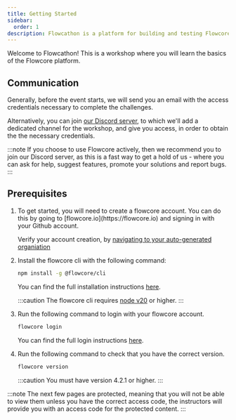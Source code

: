 ```yaml
---
title: Getting Started
sidebar:
  order: 1
description: Flowcathon is a platform for building and testing Flowcore flows.
---
```



Welcome to Flowcathon! This is a workshop where you will learn the basics of the Flowcore platform.

## Communication
Generally, before the event starts, we will send you an email with the access credentials necessary to complete the challenges.

Alternatively, you can join [our Discord server](https://discord.gg/b9c7dRjR), to which we'll add a dedicated channel for the workshop, and give you access, in order to obtain the the necessary credentials.

:::note
If you choose to use Flowcore actively, then we recommend you to join our Discord server, as this is a fast way to get a hold of us - where you can ask for help, suggest features, promote your solutions and report bugs.
:::

## Prerequisites

<Steps>
<ol>
<li>
To get started, you will need to create a flowcore account. You can do this by going to [flowcore.io](https://flowcore.io) and signing in with your Github account.

Verify your account creation, by [navigating to your auto-generated organiation](/guides/organization/switch-between-organizations/)

</li>
<li>
Install the flowcore cli with the following command:

```sh
npm install -g @flowcore/cli
```

You can find the full installation instructions [here](/guides/flowcore-cli/install-cli/).

:::caution
The flowcore cli requires [node v20](https://nodejs.org/en) or higher.
:::
</li>
<li>
Run the following command to login with your flowcore account. 

```sh
flowcore login
```

You can find the full login instructions [here](/guides/flowcore-cli/login-cli/).
</li>
<li>
Run the following command to check that you have the correct version.

```sh
flowcore version
```

:::caution
You must have version 4.2.1 or higher.
:::
</li>
</ol>
</Steps>

:::note
The next few pages are protected, meaning that you will not be able to view them unless you have the correct access code, 
the instructors will provide you with an access code for the protected content.
:::